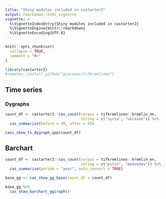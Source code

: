 ```yaml
---
title: "Shiny modules included in castarter2"
output: rmarkdown::html_vignette
vignette: >
  %\VignetteIndexEntry{Shiny modules included in castarter2}
  %\VignetteEngine{knitr::rmarkdown}
  %\VignetteEncoding{UTF-8}
---
```


```r
knitr::opts_chunk$set(
  collapse = TRUE,
  comment = "#>"
)
```

```r
library(castarter2)
#remotes::install_github("giocomai/tifkremlinen")
```


## Time series


### Dygraphs

```r
count_df <- castarter2::cas_count(corpus = tifkremlinen::kremlin_en,
                                  string = c("syria", "ukraine")) %>%
  cas_summarise(before = 45, after = 45)

cass_show_ts_dygraph_app(count_df)
```

## Barchart

```r
count_df <- castarter2::cas_count(corpus = tifkremlinen::kremlin_en,
                                  string = c("putin", "medvedev")) %>% 
  cas_summarise(period = "year", auto_convert = TRUE)

base_gg <- cas_show_gg_base(count_df = count_df) 

base_gg %>% 
  cas_show_barchart_ggiraph() 
```

